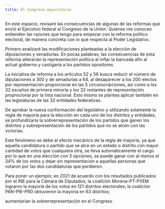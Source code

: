 ```yaml
---
title: El Congreso mayoritario
---
```


En este espacio, revisaré las consecuencias de algunas de las reformas que envió el Ejecutivo federal al Congreso de la Unión. Quienes me conocen entienden las razones que tengo para empezar con la reforma político electoral, de manera concreta con lo que respecta al Poder Legislativo.

Primero analizaré las modificaciones planteadas a la elección de diputaciones y senadurías. En pocas palabras, las consecuencias de esta reforma alterarían la representación política al inflar la bancada afín al actual gobierno y castigaría a los partidos opositores.

La iniciativa de reforma a los artículos 52 y 56 busca reducir el número de diputaciones a 300 y de senadurías a 64, al desaparecer a los 200 electos por representación proporcional en las 5 circunscripciones, así como a los 32 escaños de primera minoría y los 32 restantes de representación proprocional por la lista nacional. Esto mismo se plantea aplicar también en las legislaturas de las 32 entidades federativas.

De aprobar la nueva conformación del legislativo y utilizando solamente la regla de mayoría para la elección en cada uno de los distritos y entidades, se profundizaría la sobrerrepresentación de los partidos que ganen los distritos y subrepresentación de los partidos que no se alcen con las victorias.

Este fenómeno se debe al efecto mecánico de la regla de mayoría, ya que aquella candidatura o partido que se alce en un estado o distrito con mayor cantidad de votos que cualquiera otra, se lleva automáticamente el cargo por lo que en una elección con 3 opciones, se puede ganar con al menos el 34% de los votos y dejar sin representación a aquellas personas que votaron por las dos candidaturas que perdieron.

Para poner un ejemplo; en 2021 de acuerdo con los resultados publicados por el INE para la Cámara de Diputados, la coalición Morena-PT-PVEM lograron la mayoría de los votos en 121 distritos electorales; la coalición PAN-PRI-PRD obtuvieron la mayoría en 63 distritos;

aumentarían la sobrerrepresentación en el Congreso
